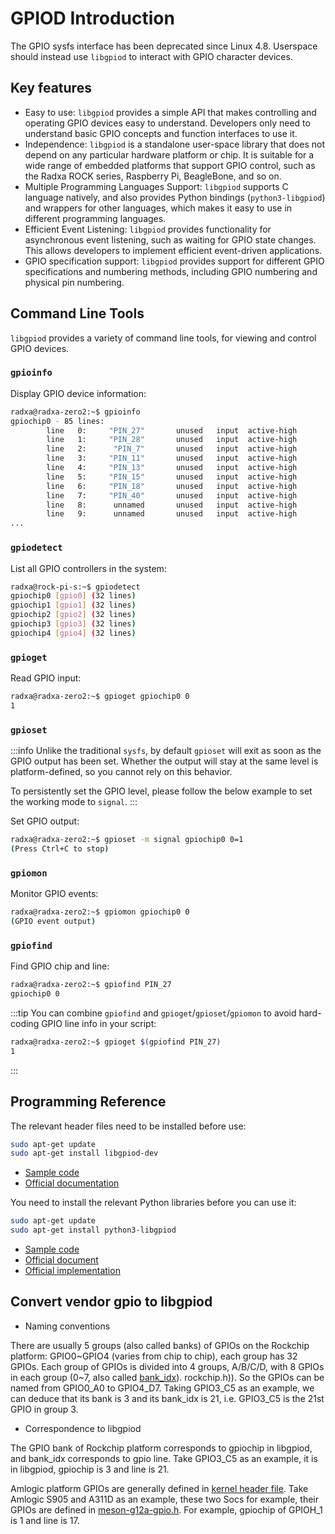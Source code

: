 # GPIOD Introduction

The GPIO sysfs interface has been deprecated since Linux 4.8. Userspace should instead use `libgpiod` to interact with GPIO character devices.

## Key features

- Easy to use: `libgpiod` provides a simple API that makes controlling and operating GPIO devices easy to understand. Developers only need to understand basic GPIO concepts and function interfaces to use it.
- Independence: `libgpiod` is a standalone user-space library that does not depend on any particular hardware platform or chip. It is suitable for a wide range of embedded platforms that support GPIO control, such as the Radxa ROCK series, Raspberry Pi, BeagleBone, and so on.
- Multiple Programming Languages Support: `libgpiod` supports C language natively, and also provides Python bindings (`python3-libgpiod`) and wrappers for other languages, which makes it easy to use in different programming languages.
- Efficient Event Listening: `libgpiod` provides functionality for asynchronous event listening, such as waiting for GPIO state changes. This allows developers to implement efficient event-driven applications.
- GPIO specification support: `libgpiod` provides support for different GPIO specifications and numbering methods, including GPIO numbering and physical pin numbering.

## Command Line Tools

`libgpiod` provides a variety of command line tools, for viewing and control GPIO devices.

### `gpioinfo`

Display GPIO device information:

```bash
radxa@radxa-zero2:~$ gpioinfo
gpiochip0 - 85 lines:
        line   0:     "PIN_27"       unused   input  active-high
        line   1:     "PIN_28"       unused   input  active-high
        line   2:      "PIN_7"       unused   input  active-high
        line   3:     "PIN_11"       unused   input  active-high
        line   4:     "PIN_13"       unused   input  active-high
        line   5:     "PIN_15"       unused   input  active-high
        line   6:     "PIN_18"       unused   input  active-high
        line   7:     "PIN_40"       unused   input  active-high
        line   8:      unnamed       unused   input  active-high
        line   9:      unnamed       unused   input  active-high
...
```

### `gpiodetect`

List all GPIO controllers in the system:

```bash
radxa@rock-pi-s:~$ gpiodetect
gpiochip0 [gpio0] (32 lines)
gpiochip1 [gpio1] (32 lines)
gpiochip2 [gpio2] (32 lines)
gpiochip3 [gpio3] (32 lines)
gpiochip4 [gpio4] (32 lines)
```

### `gpioget`

Read GPIO input:

```bash
radxa@radxa-zero2:~$ gpioget gpiochip0 0
1
```

### `gpioset`

:::info
Unlike the traditional `sysfs`, by default `gpioset` will exit as soon as the GPIO output has been set. Whether the output will stay at the same level is platform-defined, so you cannot rely on this behavior.

To persistently set the GPIO level, please follow the below example to set the working mode to `signal`.
:::

Set GPIO output:

```bash
radxa@radxa-zero2:~$ gpioset -m signal gpiochip0 0=1
(Press Ctrl+C to stop)
```

### `gpiomon`

Monitor GPIO events:

```bash
radxa@radxa-zero2:~$ gpiomon gpiochip0 0
(GPIO event output)
```

### `gpiofind`

Find GPIO chip and line:

```bash
radxa@radxa-zero2:~$ gpiofind PIN_27
gpiochip0 0
```

:::tip
You can combine `gpiofind` and `gpioget`/`gpioset`/`gpiomon` to avoid hard-coding GPIO line info in your script:

```bash
radxa@radxa-zero2:~$ gpioget $(gpiofind PIN_27)
1
```

:::

## Programming Reference

<Tabs queryString="lang">
<TabItem value="C">

The relevant header files need to be installed before use:

```bash
sudo apt-get update
sudo apt-get install libgpiod-dev
```

- [Sample code](https://git.kernel.org/pub/scm/libs/libgpiod/libgpiod.git/tree/examples)
- [Official documentation](https://libgpiod.readthedocs.io/en/latest/index.html)

</TabItem>
<TabItem value="Python">

You need to install the relevant Python libraries before you can use it:

```bash
sudo apt-get update
sudo apt-get install python3-libgpiod
```

- [Sample code](https://git.kernel.org/pub/scm/libs/libgpiod/libgpiod.git/tree/bindings/python/examples)
- [Official document](https://libgpiod.readthedocs.io/en/latest/index.html)
- [Official implementation](https://git.kernel.org/pub/scm/libs/libgpiod/libgpiod.git/tree/bindings/python/gpiod)

</TabItem>
</Tabs>

## Convert vendor gpio to libgpiod

<Tabs queryString="vendorTolibgpiod">

<TabItem value="Rokchip">

- Naming conventions

There are usually 5 groups (also called banks) of GPIOs on the Rockchip platform: GPIO0~GPIO4 (varies from chip to chip), each group has 32 GPIOs.
Each group of GPIOs is divided into 4 groups, A/B/C/D, with 8 GPIOs in each group (0~7, also called [bank_idx](https://github.com/torvalds/linux/blob/master/include/dt-bindings/pinctrl/)). rockchip.h)). So the GPIOs can be named from GPIO0_A0 to GPIO4_D7.
Taking GPIO3_C5 as an example, we can deduce that its bank is 3 and its bank_idx is 21, i.e. GPIO3_C5 is the 21st GPIO in group 3.

- Correspondence to libgpiod

The GPIO bank of Rockchip platform corresponds to gpiochip in libgpiod, and bank_idx corresponds to gpio line.
Take GPIO3_C5 as an example, it is in libgpiod, gpiochip is 3 and line is 21.

</TabItem>

<TabItem value="Amlogic">

Amlogic platform GPIOs are generally defined in [kernel header file](https://github.com/torvalds/linux/blob/master/include/dt-bindings/gpio/).
Take Amlogic S905 and A311D as an example, these two Socs for example, their GPIOs are defined in [meson-g12a-gpio.h](https://github.com/torvalds/linux/blob/master/include/dt-bindings/gpio/meson-g12a-gpio.h).
For example, gpiochip of GPIOH_1 is 1 and line is 17.

</TabItem>

</Tabs>
